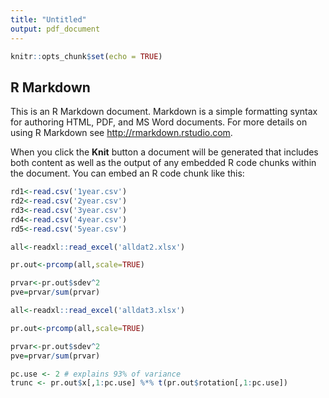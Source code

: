 ```yaml
---
title: "Untitled"
output: pdf_document
---
```


```r
knitr::opts_chunk$set(echo = TRUE)
```

## R Markdown

This is an R Markdown document. Markdown is a simple formatting syntax for authoring HTML, PDF, and MS Word documents. For more details on using R Markdown see <http://rmarkdown.rstudio.com>.

When you click the **Knit** button a document will be generated that includes both content as well as the output of any embedded R code chunks within the document. You can embed an R code chunk like this:

```r
rd1<-read.csv('1year.csv')
rd2<-read.csv('2year.csv')
rd3<-read.csv('3year.csv')
rd4<-read.csv('4year.csv')
rd5<-read.csv('5year.csv')
```

```r
all<-readxl::read_excel('alldat2.xlsx')

```


```r
pr.out<-prcomp(all,scale=TRUE)

prvar<-pr.out$sdev^2
pve=prvar/sum(prvar)


```

```r
all<-readxl::read_excel('alldat3.xlsx')

```


```r
pr.out<-prcomp(all,scale=TRUE)

prvar<-pr.out$sdev^2
pve=prvar/sum(prvar)


```


```r
pc.use <- 2 # explains 93% of variance
trunc <- pr.out$x[,1:pc.use] %*% t(pr.out$rotation[,1:pc.use])
```


